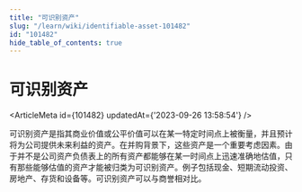 ```yaml
---
title: "可识别资产"
slug: "/learn/wiki/identifiable-asset-101482"
id: "101482"
hide_table_of_contents: true
---
```



# 可识别资产

<ArticleMeta id={101482} updatedAt={'2023-09-26 13:58:54'} />
<div className='border-solid border-b border-t-0 my-4 border-[var(--ifm-color-gray-300)]' />

可识别资产是指其商业价值或公平价值可以在某一特定时间点上被衡量，并且预计将为公司提供未来利益的资产。在并购背景下，这些资产是一个重要考虑因素。由于并不是公司资产负债表上的所有资产都能够在某一时间点上迅速准确地估值，只有那些能够估值的资产才能被归类为可识别资产。例子包括现金、短期流动投资、房地产、存货和设备等。可识别资产可以与商誉相对比。
